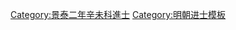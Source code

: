 {{Navbox
|name = 景泰二年辛未科殿試金榜
|title = 景泰二年（[[1451年]]）辛未科殿試金榜
|titlestyle = background-color:#FFD700;
|image =
|style = width:100%;text-align:center; 
|groupstyle = text-align:center; background-color:#FFD700;
|liststyle = text-align:center;
|state = {{{state<includeonly>|collapsed</includeonly>}}}
|group1 = 第一甲<br>賜進士及第<br>共3名
|list1 = '''[[柯潛|柯　潛]]''' - '''[[劉昇|劉　昇]]''' - '''[[王㒜|王　{{僻字|㒜|單人旁與}}]]'''

|group2 = 第二甲<br>賜進士出身<br>共75名
|list2 = [[吳匯|吳　匯]] - [[周輿|周　輿]] - [[戚瀾|戚　瀾]] - [[王祐 (景泰進士)|王　祐]] - [[林璟|林　璟]] - [[宋旻|宋　旻]] - [[牟俸|牟　俸]] - [[吳鎡|吳　鎡]] - [[陳杰 (景泰進士)|陳　杰]] - [[張永 (景泰進士)|張　永]]<br>[[朱鏞|朱　鏞]] - [[吳遵 (景泰進士)|吳　遵]] - [[袁凱 (景泰進士)|袁　凱]] - [[吳璘 (景泰進士)|吳　璘]] - [[吳智|吳　智]] - [[趙謐|趙　謐]] - [[桂山 (景泰進士)|桂　山]] - [[胡㴱 (景泰進士)|胡　㴱]] - [[孫仁 (景泰進士)|孫　仁]] - [[劉春 (景泰進士)|劉　春]]<br>[[孫珉|孫　珉]] - [[呂晟|呂　晟]] - [[林鶚|林　鶚]] - [[江肜|江　肜]] - [[鄭宏 (景泰進士)|鄭　宏]] - [[沈性|沈　性]] - [[盛昶|盛　昹]] - [[余子俊|-{余}-子俊]] - [[唐瑜 (景泰進士)|唐　瑜]] - [[陳敬 (景泰進士)|陳　敬]]<br>[[唐泰 (景泰進士)|唐　泰]] - [[黃深|黃　深]] - [[李秉彝]] - [[汪浩 (景泰進士)|汪　浩]] - [[周監|周　監]] - [[王獻|王　獻]] - [[張璿 (景泰進士)|張　璿]] - [[李惠 (景泰進士)|李　惠]] - [[劉子肅]] - [[和維|和　維]]<br>[[周必兆]] - [[吳福 (景泰進士)|吳　福]] - [[李觀 (景泰進士)|李　觀]] - [[成凱|成　凱]] - [[劉宣 (景泰進士)|劉　宣]] - [[朱華 (景泰進士)|朱　華]] - [[李鈞 (景泰進士)|李　鈞]] - [[俞欽|俞　欽]] - [[胡欽 (景泰進士)|胡　欽]] - [[王琳 (景泰進士)|王　琳]]<br>[[相傑|相　傑]] - [[陳嘉猷 (景泰進士)|陳嘉猷]] - [[陳僎|陳　僎]] - [[楊守陳]] - [[張璣|張　璣]] - [[陶復|陶　復]] - [[鄧順|鄧　順]] - [[周達 (景泰進士)|周　達]] - [[歐陽復 (景泰進士)|歐陽復]] - [[夏壎|夏　塤]]<br>[[高明 (明朝官员)|高　明]] - [[江玭|江　玭]] - [[羅洪 (明朝)|羅　洪]] - [[章格 (景泰進士)|章　格]] - [[周澂|周　澂]] - [[張海 (景泰進士)|張　海]] - [[陳鴻漸 (景泰進士)|陳鴻漸]] - [[顧珣|顧　珣]] - [[潘本愚]] - [[陸昶|陸　{{僻字|㫤|上日下永，通“昶”}}]]<br>[[童軒|童　軒]] - [[童緣|童　緣]] - [[李毓|李　毓]] - [[鄧明 (景泰進士)|鄧　明]] - [[陳蕙 (景泰進士)|陳　蕙]]<span style="color: #F7F7F7;"> - －－－ - －－－ - －－－ - －－－ - －－－</span>

|group3 = 第三甲<br>賜同進士出身<br>共123名
|list3 = [[曹衡|曹　衡]] - [[李瓛|李　瓛]] - [[彭烈|彭　烈]] - [[周欽 (景泰進士)|周　欽]] - [[王祥 (景泰進士)|王　祥]] - [[王越 (明朝)|王　越]] - [[吳琛 (景泰直隸進士)|吳　琛]] - [[張業 (明朝)|張　業]] - [[劉敷 (景泰進士)|劉　敷]] - [[徐安行]]<br>[[嚴誠|嚴　誠]] - [[尤瓚|尤　瓚]] - [[伍善|伍　善]] - [[湯懋|湯　懋]] - [[蔡昇 (景泰進士)|蔡　昇]] - [[陳顥|陳　顥]] - [[朱锐 (明朝)|朱　銳]] - [[莫灝|莫　灝]] - [[歐賢|歐　賢]] - [[高禋|高　禋]]<br>[[劉儉 (景泰進士)|劉　儉]] - [[胡鍊|胡　鍊]] - [[鄭林 (景泰進士)|鄭　林]] - [[樊冕|樊　冕]] - [[林孔滋]] - [[游明|游　明]] - [[丁信|丁　信]] - [[陳善 (景泰進士)|陳　善]] - [[戚寧|戚　寧]] - [[郭本|郭　本]]<br>[[程宗|程　宗]] - [[吳誠 (景泰進士)|吳　誠]] - [[劉彝 (景泰進士)|劉　彝]] - [[楊青 (景泰進士)|楊　青]] - [[劉昭 (景泰進士)|劉　昭]] - [[陽顯嘉]] - [[嚴憲 (明朝)|嚴　憲]] - [[許倫 (景泰進士)|許　倫]] - [[楊福 (景泰進士)|楊　福]] - [[劉紀 (景泰進士)|劉　紀]]<br>[[王佐 (景泰進士)|王　佐]] - [[岳璿|岳　璿]] - [[張鵬 (景泰進士)|張　鵬]] - [[龍需|龍　需]] - [[盛顒|盛　顒]] - [[劉觀 (景泰進士)|劉　觀]] - [[趙瑛 (景泰進士)|趙　瑛]] - [[閻鐸|閻　鐸]] - [[邵思祥]] - [[楊璡 (景泰進士)|楊　璡]]<br>[[李烨 (景泰进士)|李　燁]] - [[歐陽熙 (景泰進士)|歐陽熙]] - [[李牧 (景泰進士)|李　牧]] - [[郭紀|郭　紀]] - [[吳立|吳　立]] - [[鄭紘|鄭　紘]] - [[李勝 (景泰進士)|李　勝]] - [[葉鸞|葉　鸞]] - [[吳琛 (景泰福建進士)|吳　琛]] - [[邵能|邵　能]]<br>[[靳敏|靳　敏]] - [[羅晟|羅　晟]] - [[郝淵之]] - [[龔謙|龔　謙]] - [[繆樸|繆　樸]] - [[李直 (景泰進士)|李　直]] - [[章亮|章　亮]] - [[楊榮 (景泰進士)|楊　榮]] - [[張瑄 (景泰江西進士)|張　瑄]] - [[婁濬|婁　濬]]<br>[[張信 (景泰進士)|張　信]] - [[李宏 (明朝)|李　宏]] - [[金文 (景泰進士)|金　文]] - [[謝燫|謝　燫]] - [[鍾清|鍾　清]] - [[白良輔]] - [[李衍 (景泰進士)|李　衍]] - [[章規|章　規]] - [[田斌 (景泰進士)|田　斌]] - [[何漢宗]]<br>[[楊學|楊　學]] - [[洪弼|洪　弼]] - [[秦紘|秦　紘]] - [[辛訪|辛　訪]] - [[王惟善 (景泰進士)|王惟善]] - [[潘鏞|潘　鏞]] - [[章表|章　表]] - [[楊㒜|陸　{{僻字|㒜|上日下永，通“昶”}}]] - [[項倬|項　倬]] - [[黃暉|黃　暉]]<br>[[張瑄 (景泰順天進士)|張　瑄]] - [[姚旭|姚　旭]] - [[王儀 (景泰進士)|王　儀]] - [[汪清 (景泰進士)|汪　清]] - [[王智 (景泰進士)|王　智]] - [[彭信|彭　信]] - [[莊歙|莊　歙]] - [[鄭佑|鄭　佑]] - [[丁玘|丁　玘]] - [[李人儀]]<br>[[鍾同|鍾　同]] - [[應欽|應　欽]] - [[莊昇|莊　昇]] - [[鄭冕|鄭　冕]] - [[曹景|曹　景]] - [[董廷圭]] - [[馬文升]] - [[徐廷璋|徐廷章]] - [[劉泰 (景泰進士)|劉　泰]] - [[江朝宗 (景泰進士)|江朝宗]]<br>[[項愫|項　愫]] - [[吳綽|吳　綽]] - [[周清 (景泰進士)|周　清]] - [[鄧秀|鄧　秀]] - [[張馵|張　馵]] - [[左興|左　興]] - [[沈珒|沈　珒]] - [[葉巒_(景泰進士)|葉　巒]] - [[鄭時|鄭　時]] - [[黃重 (景泰進士)|黃　重]]<br>[[趙銘|趙　銘]] - [[張寬 (景泰進士)|張　寬]] - [[周斌 (明朝官员)|周　斌]]<span style="color: #FFFFFF;"> - －－－ - －－－ - －－－ - －－－ - －－－ - －－－ - －－－</span>
|belowstyle = text-align: center; background-color:#FFD700;
|below='''前一科：[[Template:正統十三年戊辰科殿試金榜|正統十三年戊辰科]]　'''·'''　後一科：[[Template:景泰五年甲戌科殿試金榜|景泰五年甲戌科]]'''<br />'''同科副榜：[[Template:景泰二年辛未科會試副榜|景泰二年辛未科]]'''
}}
[[Category:景泰二年辛未科進士]]
<noinclude>
[[Category:景泰二年辛未科進士| ]]
[[Category:明朝进士模板]]
</noinclude>